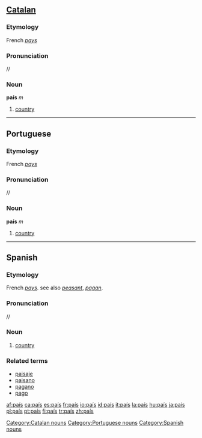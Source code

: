 {{see|pais}}
==[[Catalan]]==

===Etymology===
French ''[[pays]]''

===Pronunciation===
/{{IPAchar|paˈis}}/

===Noun===
'''país''' ''m''

# [[country]]

[[Category:Catalan nouns]]

----

==Portuguese==

===Etymology===
French ''[[pays]]''

===Pronunciation===
/{{IPAchar|paˈis}}/

===Noun===
'''país''' ''m''

# [[country]]

[[Category:Portuguese nouns]]

----

==Spanish==

===Etymology===
French ''[[pays]]''. see also ''[[peasant]]'', ''[[pagan]]''.

===Pronunciation===
/{{IPAchar|paˈis}}/

===Noun===
{{es-noun-m|pl=países}}

# [[country]]

===Related terms===
*[[paisaje]]
*[[paisano]]
*[[pagano]]
*[[pago]]

[[Category:Spanish nouns]]

[[af:país]]
[[ca:país]]
[[es:país]]
[[fr:país]]
[[io:país]]
[[id:país]]
[[it:país]]
[[la:país]]
[[hu:país]]
[[ja:país]]
[[pl:país]]
[[pt:país]]
[[fi:país]]
[[tr:país]]
[[zh:país]]